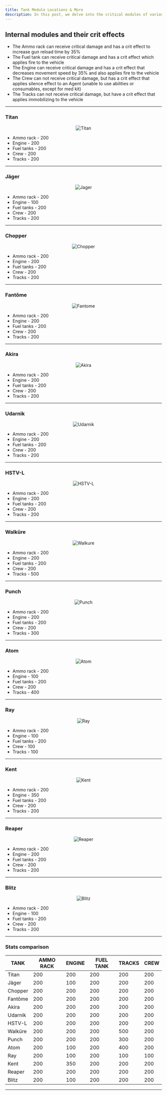 ```yaml
---
title: Tank Module Locations & More
description: In this post, we delve into the critical modules of various tanks and their effects when damaged. Each module, from the ammo rack to the engine, plays a vital role in your tank's performance and survivability. Understanding where to target and how critical hits can affect your gameplay is essential for mastering your strategy. We'll also provide a detailed overview of module locations and the corresponding crit effects for different tanks, helping you optimize your approach in combat scenarios.
---
```


## Internal modules and their crit effects

- The Ammo rack can receive critical damage and has a crit effect to increase gun reload time by 35%
- The Fuel tank can receive critical damage and has a crit effect which applies fire to the vehicle
- The Engine can receive critical damage and has a crit effect that decreases movement speed by 35% and also applies fire to the vehicle
- The Crew can not receive critical damage, but has a crit effect that applies silence effect to an Agent (unable to use abilities or consumables, except for med kit)
- The Tracks can not receive critical damage, but have a crit effect that applies immobilizing to the vehicle

---

### Titan

<div align="center">

![Titan](https://raw.githubusercontent.com/ThatSINEWAVE/pcw-bughunters/refs/heads/main/images/gameplay-mechanics/Module%20Locations/Titan.jpg)

</div>

- Ammo rack - 200
- Engine - 200
- Fuel tanks - 200
- Crew - 200
- Tracks - 200

---

### Jäger

<div align="center">

![Jager](https://raw.githubusercontent.com/ThatSINEWAVE/pcw-bughunters/refs/heads/main/images/gameplay-mechanics/Module%20Locations/Jager.jpg)

</div>

- Ammo rack - 200
- Engine - 100
- Fuel tanks - 200
- Crew - 200
- Tracks - 200

---

### Chopper

<div align="center">

![Chopper](https://raw.githubusercontent.com/ThatSINEWAVE/pcw-bughunters/refs/heads/main/images/gameplay-mechanics/Module%20Locations/Chopper.jpg)

</div>

- Ammo rack - 200
- Engine - 200
- Fuel tanks - 200
- Crew - 200
- Tracks - 200

---

### Fantôme

<div align="center">

![Fantome](https://raw.githubusercontent.com/ThatSINEWAVE/pcw-bughunters/refs/heads/main/images/gameplay-mechanics/Module%20Locations/Fantome.jpg)

</div>

- Ammo rack - 200
- Engine - 200
- Fuel tanks - 200
- Crew - 200
- Tracks - 200

---

### Akira

<div align="center">

![Akira](https://raw.githubusercontent.com/ThatSINEWAVE/pcw-bughunters/refs/heads/main/images/gameplay-mechanics/Module%20Locations/Akira.jpg)

</div>

- Ammo rack - 200
- Engine - 200
- Fuel tanks - 200
- Crew - 200
- Tracks - 200

---

### Udarnik

<div align="center">

![Udarnik](https://raw.githubusercontent.com/ThatSINEWAVE/pcw-bughunters/refs/heads/main/images/gameplay-mechanics/Module%20Locations/Udarnik.jpg)

</div>

- Ammo rack - 200
- Engine - 200
- Fuel tanks - 200
- Crew - 200
- Tracks - 200

---

### HSTV-L

<div align="center">

![HSTV-L](https://raw.githubusercontent.com/ThatSINEWAVE/pcw-bughunters/refs/heads/main/images/gameplay-mechanics/Module%20Locations/HSTV-L.jpg)

</div>

- Ammo rack - 200
- Engine - 200
- Fuel tanks - 200
- Crew - 200
- Tracks - 200

---

### Walküre

<div align="center">

![Walkure](https://raw.githubusercontent.com/ThatSINEWAVE/pcw-bughunters/refs/heads/main/images/gameplay-mechanics/Module%20Locations/Walkure.jpg)

</div>

- Ammo rack - 200
- Engine - 200
- Fuel tanks - 200
- Crew - 200
- Tracks - 500

---

### Punch

<div align="center">

![Punch](https://raw.githubusercontent.com/ThatSINEWAVE/pcw-bughunters/refs/heads/main/images/gameplay-mechanics/Module%20Locations/Punch.jpg)

</div>

- Ammo rack - 200
- Engine - 200
- Fuel tanks - 200
- Crew - 200
- Tracks - 300

---

### Atom

<div align="center">

![Atom](https://raw.githubusercontent.com/ThatSINEWAVE/pcw-bughunters/refs/heads/main/images/gameplay-mechanics/Module%20Locations/Atom.jpg)

</div>

- Ammo rack - 200
- Engine - 100
- Fuel tanks - 200
- Crew - 200
- Tracks - 400

---

### Ray

<div align="center">

![Ray](https://raw.githubusercontent.com/ThatSINEWAVE/pcw-bughunters/refs/heads/main/images/gameplay-mechanics/Module%20Locations/Ray.jpg)

</div>

- Ammo rack - 200
- Engine - 100
- Fuel tanks - 200
- Crew - 100
- Tracks - 100

---

### Kent

<div align="center">

![Kent](https://raw.githubusercontent.com/ThatSINEWAVE/pcw-bughunters/refs/heads/main/images/gameplay-mechanics/Module%20Locations/Kent.jpg)

</div>

- Ammo rack - 200
- Engine - 350
- Fuel tanks - 200
- Crew - 200
- Tracks - 200

---

### Reaper

<div align="center">

![Reaper](https://raw.githubusercontent.com/ThatSINEWAVE/pcw-bughunters/refs/heads/main/images/gameplay-mechanics/Module%20Locations/Reaper.jpg)

</div>

- Ammo rack - 200
- Engine - 200
- Fuel tanks - 200
- Crew - 200
- Tracks - 200

---

### Blitz

<div align="center">

![Blitz](https://raw.githubusercontent.com/ThatSINEWAVE/pcw-bughunters/refs/heads/main/images/gameplay-mechanics/Module%20Locations/Blitz.jpg)

</div>

- Ammo rack - 200
- Engine - 100
- Fuel tanks - 200
- Crew - 200
- Tracks - 200

---

### Stats comparison

<div align="center">

|TANK|AMMO RACK|ENGINE|FUEL TANK|TRACKS|CREW|
|-|-|-|-|-|-|
|Titan|200|200|200|200|200|
|Jäger|200|100|200|200|200|
|Chopper|200|200|200|200|200|
|Fantôme|200|200|200|200|200|
|Akira|200|200|200|200|200|
|Udarnik|200|200|200|200|200|
|HSTV-L|200|200|200|200|200|
|Walküre|200|200|200|500|200|
|Punch|200|200|200|300|200|
|Atom|200|100|200|400|200|
|Ray|200|100|200|100|100|
|Kent|200|350|200|200|200|
|Reaper|200|200|200|200|200|
|Blitz|200|100|200|200|200|

</div>

---